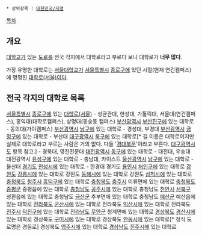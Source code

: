  * 상위항목 : [[대한민국/지명]]

{{{+1 大學路 / Daehak-ro }}}

[[목차]]
== 개요 ==
[[대학교]]가 있는 [[도로]]를 전국 각지에서 대학로라고 부르다 보니 대학로가 '''너무 많다'''.

가장 유명한 대학로는 [[서울대학교]]가 [[서울특별시]] [[종로구]]에 있던 시절(현재 연건캠퍼스)에 명명된 [[대학로(서울)]]이다.

== 전국 각지의 대학로 목록 ==
[[서울특별시]] [[종로구]]에 있는 [[대학로(서울)]] - 성균관대, 한성대, 가톨릭대, 서울대(연건캠퍼스), 홍익대(대학로캠퍼스), 상명대(동숭동 캠퍼스)
[[부산광역시]] [[부산진구]]에 있는 대학로 - 동의대(가야캠퍼스)
[[부산광역시]] [[남구]]에 있는 대학로 - 경성대, 부경대
[[부산광역시]] [[금정구]]에 있는 대학로 - 부산대
[[대구광역시]] [[북구(대구)|북구]]에 있는 대학로[* 길 이름은 대학로이지만 실제로 대학로라고 부르는 사람은 거의 없다. 다들 '[[경북대학교|경대]]북문'이라고 부른다. [[대구광역시도]] 항목 참고.]  - 경북대, 영진전문대
[[대전광역시]] [[동구(대전)|동구]]에 있는 대학로 - 대전대, 우송대
대전광역시 [[유성구]]에 있는 대학로 - 충남대, 카이스트
[[울산광역시]] [[남구(울산)|남구]]에 있는 대학로 - 울산대
[[경기도]] [[안성시]]에 있는 대학로 - 한경대
경기도 [[용인시]] [[처인구]]에 있는 대학로
[[강원도]] [[강릉시]]에 있는 대학로
강원도 [[동해시]]에 있는 대학로
강원도 [[삼척시]]에 있는 대학로
[[충청북도]] [[청주시]] [[흥덕구]]에 있는 대학로
[[충청북도]] [[충주시]] 이류면에 있는 대학로
[[충청북도]] [[증평군]] 증평읍에 있는 대학로
[[충청남도]] [[공주시]]에 있는 대학로
충청남도 [[천안시]] [[서북구]] 성환읍에 있는 대학로
충청남도 [[금산군]] 추부면에 있는 대학로
충청남도 [[예산군]] 예산읍에 있는 대학로
[[전라북도]] [[군산시]]에 있는 대학로
전라북도 [[익산시]]에 있는 대학로
전라북도 [[전주시]] [[덕진구]]에 있는 대학로
[[전라남도]] [[무안군]] 청계면에 있는 대학로
[[경상북도]] [[경산시]]에 있는 대학로
경상북도 [[구미시]]에 있는 대학로
경상북도 [[안동시]]에 있는 대학로[* 정식 도로명은 경동로]
경상북도 [[영주시]]에 있는 대학로
[[경상남도]] [[진주시]]에 있는 대학로
